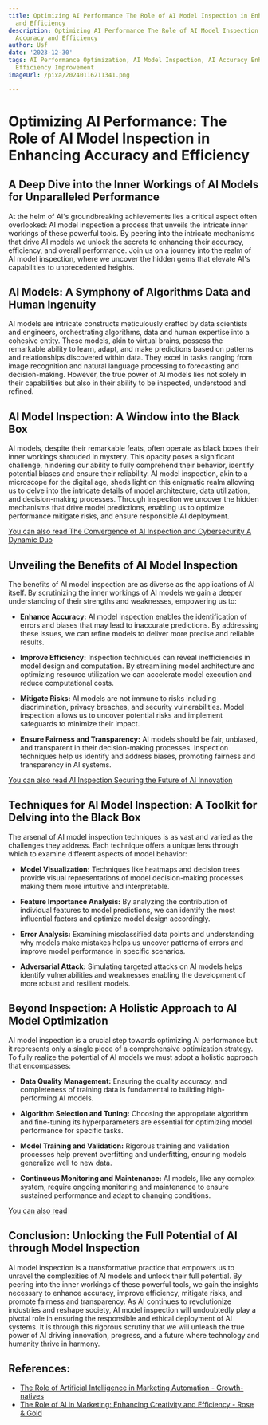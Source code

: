 ```yaml
---
title: Optimizing AI Performance The Role of AI Model Inspection in Enhancing Accuracy
  and Efficiency
description: Optimizing AI Performance The Role of AI Model Inspection in Enhancing
  Accuracy and Efficiency
author: Usf
date: '2023-12-30'
tags: AI Performance Optimization, AI Model Inspection, AI Accuracy Enhancement, AI
  Efficiency Improvement
imageUrl: /pixa/20240116211341.png

---
```

# Optimizing AI Performance: The Role  of AI Model Inspection in Enhancing Accuracy and Efficiency

##  A Deep Dive into the Inner Workings of AI Models for Unparalleled Performance

At the helm of AI's groundbreaking achievements lies a critical aspect often overlooked:  AI model inspection a process that unveils the intricate inner workings of these powerful tools. By peering into the  intricate mechanisms that drive AI models we unlock the  secrets to enhancing their accuracy, efficiency, and overall performance. Join us on a  journey into  the realm of AI  model inspection, where we uncover the hidden gems that elevate AI's capabilities to unprecedented heights.

## AI Models: A Symphony of Algorithms Data and Human  Ingenuity

AI models are intricate constructs meticulously crafted  by data scientists and  engineers, orchestrating algorithms, data and human expertise  into a cohesive  entity. These models, akin to virtual brains, possess the remarkable ability to learn, adapt, and make predictions based on patterns and relationships discovered within data. They excel in tasks  ranging from image  recognition and natural language processing to forecasting and decision-making. However, the true  power of AI models lies not solely in their capabilities but also in their ability to be inspected, understood and refined.

## AI Model Inspection: A Window into the  Black Box

AI  models, despite their remarkable feats, often operate as black boxes their  inner  workings shrouded in mystery. This opacity poses  a significant  challenge, hindering our  ability to fully comprehend their behavior, identify potential biases  and ensure their reliability. AI model inspection, akin to a microscope for the  digital age, sheds  light on this enigmatic  realm allowing us to delve into the intricate  details of model  architecture, data utilization, and decision-making processes. Through  inspection we uncover the hidden mechanisms that  drive model predictions, enabling us  to  optimize performance mitigate  risks, and ensure  responsible AI deployment.

[You can also read The Convergence of AI Inspection and Cybersecurity A Dynamic Duo](The%20Convergence%20of%20AI%20Inspection%20and%20Cybersecurity%20A%20Dynamic%20Duo)


## Unveiling the  Benefits of AI Model Inspection

The benefits of AI model inspection are as diverse as  the applications of AI itself. By scrutinizing the inner workings of AI models we gain a deeper understanding of their strengths and weaknesses, empowering us to:

- **Enhance Accuracy:** AI model inspection  enables the identification of errors and biases  that may  lead  to inaccurate predictions. By addressing these issues, we can refine models to deliver more precise and reliable results.

- **Improve Efficiency:** Inspection techniques can reveal inefficiencies in model design and computation.  By streamlining model architecture and optimizing resource utilization we can accelerate  model execution  and reduce computational costs.

- **Mitigate Risks:** AI models are not immune to risks including discrimination, privacy breaches, and security vulnerabilities. Model inspection allows us to uncover potential risks and implement safeguards to minimize their impact.

- **Ensure Fairness and Transparency:** AI models should be fair, unbiased,  and transparent in their  decision-making processes.  Inspection techniques help us identify and address biases, promoting fairness and transparency in  AI systems.

[You can also read AI Inspection Securing the Future of AI Innovation](AI%20Inspection%20Securing%20the%20Future%20of%20AI%20Innovation)


##  Techniques for AI Model Inspection: A Toolkit for Delving into the Black Box

The arsenal of AI model inspection techniques is as vast and  varied as the challenges they address. Each technique  offers a unique lens through which to examine different  aspects of model behavior:

- **Model Visualization:** Techniques like heatmaps and decision trees provide visual representations of model decision-making processes  making them more intuitive and interpretable.

- **Feature Importance Analysis:** By analyzing the contribution of  individual  features to model predictions, we can identify the most influential factors and optimize model design accordingly.

- **Error Analysis:** Examining  misclassified  data points and understanding why models make mistakes helps us uncover patterns of errors and improve model performance in specific scenarios.

- **Adversarial Attack:** Simulating targeted attacks on AI models helps identify vulnerabilities and weaknesses enabling the development of more robust and resilient models.

## Beyond Inspection:  A Holistic Approach to AI  Model  Optimization

AI model  inspection  is  a crucial step towards optimizing  AI performance but it represents only a single piece of a comprehensive optimization strategy. To  fully realize the potential of AI models we must adopt a  holistic approach that  encompasses:

- **Data Quality Management:** Ensuring the  quality accuracy, and completeness of training data is fundamental to building high-performing AI models.

- **Algorithm Selection and Tuning:** Choosing  the appropriate algorithm and fine-tuning its hyperparameters are essential for optimizing  model performance  for specific tasks.

- **Model Training and Validation:** Rigorous training and validation processes help prevent overfitting and underfitting, ensuring models generalize well to new  data.

- **Continuous Monitoring and Maintenance:** AI models, like any complex system, require ongoing monitoring and maintenance to ensure sustained performance  and  adapt to changing conditions.

[You can also read  ]()


## Conclusion: Unlocking  the Full Potential of  AI through Model Inspection

AI model inspection is a transformative practice that empowers us to  unravel the complexities  of AI models and unlock their full potential. By peering  into the inner workings of these powerful tools, we gain the insights necessary to  enhance accuracy, improve efficiency, mitigate risks, and promote fairness and transparency. As AI continues  to revolutionize industries  and reshape society, AI model inspection will undoubtedly play a pivotal role in ensuring the responsible  and ethical deployment of AI systems. It is through this  rigorous scrutiny that we will unleash the true power of AI  driving  innovation, progress, and a future where technology and humanity thrive in harmony.

## References:
- [The Role of Artificial Intelligence in Marketing Automation - Growth-natives](https://growthnatives.com/blogs/marketing-automation/the-role-of-ai-in-marketing-automation/)
- [The Role of AI in Marketing: Enhancing Creativity and Efficiency - Rose & Gold](https://roseandgold.com/the-role-of-ai-in-marketing-enhancing-creativity-and-efficiency/)
